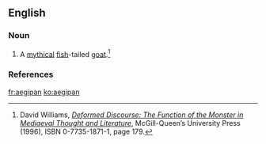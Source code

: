 ==English==

===Noun===
{{en-noun|pl=aegipans|pl2=aegipanes}}

# {{mythology}} A [[myth]]ical [[fish]]-tailed [[goat]].<ref>David Williams, ''[http://books.google.com/books?id=Ohj0ouRqorgC Deformed Discourse: The Function of the Monster in Mediaeval Thought and Literature]'', McGill-Queen’s University Press (1996), ISBN 0-7735-1871-1, page 179.</ref>

===References===
<references />

[[fr:aegipan]]
[[ko:aegipan]]